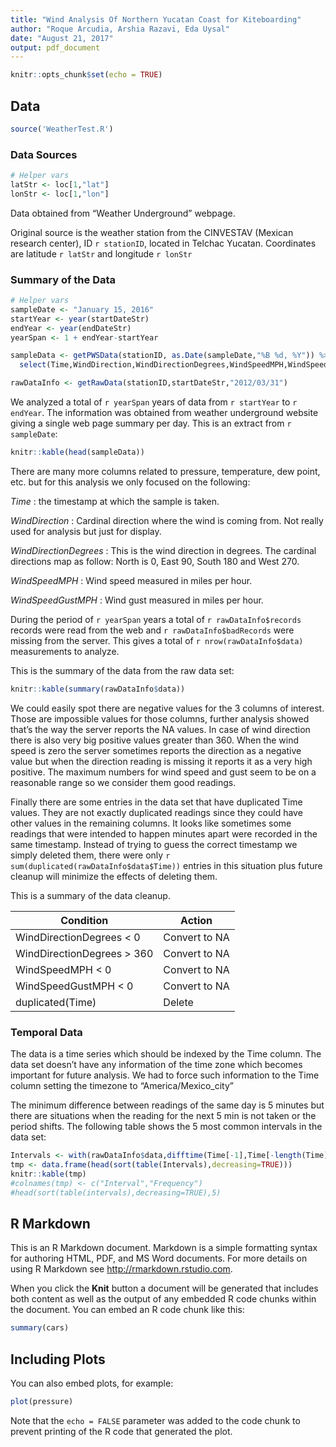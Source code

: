 ```yaml
---
title: "Wind Analysis Of Northern Yucatan Coast for Kiteboarding"
author: "Roque Arcudia, Arshia Razavi, Eda Uysal"
date: "August 21, 2017"
output: pdf_document
---
```


```r
knitr::opts_chunk$set(echo = TRUE)
```



## Data


```r
source('WeatherTest.R')
```

### Data Sources

```r
# Helper vars
latStr <- loc[1,"lat"]
lonStr <- loc[1,"lon"]
```

Data obtained from “Weather Underground” webpage.

Original source is the weather station from the CINVESTAV (Mexican research center), ID `r stationID`, located in Telchac Yucatan. Coordinates are latitude `r latStr` and longitude `r lonStr`

### Summary of the Data

```r
# Helper vars
sampleDate <- "January 15, 2016"
startYear <- year(startDateStr)
endYear <- year(endDateStr)
yearSpan <- 1 + endYear-startYear 

sampleData <- getPWSData(stationID, as.Date(sampleDate,"%B %d, %Y")) %>%
  select(Time,WindDirection,WindDirectionDegrees,WindSpeedMPH,WindSpeedGustMPH)

rawDataInfo <- getRawData(stationID,startDateStr,"2012/03/31")

```

We analyzed a total of `r yearSpan` years of data from `r startYear` to `r endYear`. The information was obtained from weather underground website giving a single web page summary per day. This is an extract from `r sampleDate`:

```r
knitr::kable(head(sampleData))
```

There are many more columns related to pressure, temperature, dew point, etc. but for this analysis we only focused on the following:

_Time_ : the timestamp at which the sample is taken.

_WindDirection_ : Cardinal direction where the wind is coming from. Not really used for analysis but just for display.

_WindDirectionDegrees_ : This is the wind direction in degrees. The cardinal directions map as follow: North is 0, East 90, South 180 and West 270.

_WindSpeedMPH_ : Wind speed measured in miles per hour.

_WindSpeedGustMPH_ : Wind gust measured in miles per hour.

During the period of `r yearSpan` years a total of `r rawDataInfo$records` records were read from the web and `r rawDataInfo$badRecords` were missing from the server. This gives a total of `r nrow(rawDataInfo$data)` measurements to analyze.

This is the summary of the data from the raw data set:

```r
knitr::kable(summary(rawDataInfo$data))
```

We could easily spot there are negative values for the 3 columns of interest. Those are impossible values for those columns, further analysis showed that's the way the server reports the NA values. In case of wind direction there is also very big positive values greater than 360. When the wind speed is zero the server sometimes reports the direction as a negative value but when the direction reading is missing it reports it as a very high positive. The maximum numbers for wind speed and gust seem to be on a reasonable range so we consider them good readings.

Finally there are some entries in the data set that have duplicated Time values. They are not exactly duplicated readings since they could have other values in the remaining columns. It looks like sometimes some readings that were intended to happen minutes apart were recorded in the same timestamp. Instead of trying to guess the correct timestamp we simply deleted them, there were only `r sum(duplicated(rawDataInfo$data$Time))` entries in this situation plus future cleanup will minimize the effects of deleting them.

This is a summary of the data cleanup.

Condition                  | Action
---------------------------|--------------
WindDirectionDegrees < 0   | Convert to NA
WindDirectionDegrees > 360 | Convert to NA
WindSpeedMPH < 0           | Convert to NA
WindSpeedGustMPH < 0       | Convert to NA
duplicated(Time)           | Delete




### Temporal Data

The data is a time series which should be indexed by the Time column. The data set doesn’t have any information of the time zone which becomes important for future analysis. We had to force such information to the Time column setting the timezone to "America/Mexico_city"

The minimum difference between readings of the same day is 5 minutes but there are situations when the reading for the next 5 min is not taken or the period shifts. The following table shows the 5 most common intervals in the data set:

```r
Intervals <- with(rawDataInfo$data,difftime(Time[-1],Time[-length(Time)]))
tmp <- data.frame(head(sort(table(Intervals),decreasing=TRUE)))
knitr::kable(tmp)
#colnames(tmp) <- c("Interval","Frequency")
#head(sort(table(intervals),decreasing=TRUE),5)

```



## R Markdown

This is an R Markdown document. Markdown is a simple formatting syntax for authoring HTML, PDF, and MS Word documents. For more details on using R Markdown see <http://rmarkdown.rstudio.com>.

When you click the **Knit** button a document will be generated that includes both content as well as the output of any embedded R code chunks within the document. You can embed an R code chunk like this:

```r
summary(cars)
```

## Including Plots

You can also embed plots, for example:

```r
plot(pressure)
```

Note that the `echo = FALSE` parameter was added to the code chunk to prevent printing of the R code that generated the plot.
